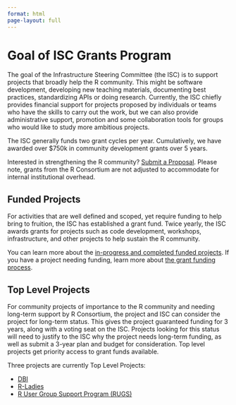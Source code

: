 ```yaml
---
format: html
page-layout: full
---
```



# Goal of ISC Grants Program

The goal of the Infrastructure Steering Committee (the ISC) is to support projects that broadly help the R community. This might be software development, developing new teaching materials, documenting best practices, standardizing APIs or doing research. Currently, the ISC chiefly provides financial support for projects proposed by individuals or teams who have the skills to carry out the work, but we can also provide administrative support, promotion and some collaboration tools for groups who would like to study more ambitious projects.


The ISC generally funds two grant cycles per year. Cumulatively, we have awarded over $750k in community development grants over 5 years. 

Interested in strengthening the R community? [Submit a Proposal](callforproposals.qmd). Please note, grants from the R Consortium are not adjusted to accommodate for internal institutional overhead.


## Funded Projects

For activities that are well defined and scoped, yet require funding to help bring to fruition, the ISC has established a grant fund. Twice yearly, the ISC awards grants for projects such as code development, workshops, infrastructure, and other projects to help sustain the R community.

You can learn more about the [in-progress and completed funded projects](funded-projects.qmd). If you have a project needing funding, learn more about [the grant funding process](callforproposals.qmd).

## Top Level Projects

For community projects of importance to the R community and needing long-term support by R Consortium, the project and ISC can consider the project for long-term status. This gives the project guaranteed funding for 3 years, along with a voting seat on the ISC. Projects looking for this status will need to justify to the ISC why the project needs long-term funding, as well as submit a 3-year plan and budget for consideration. Top level projects get priority access to grant funds available.

Three projects are currently Top Level Projects:

- [DBI](https://r-dbi.org/)
- [R-Ladies](https://rladies.org/)
- [R User Group Support Program (RUGS)](rugsprogram.qmd)
